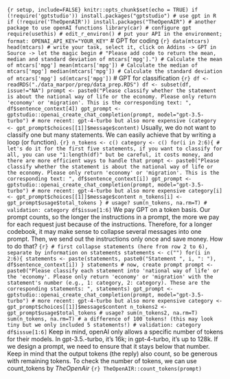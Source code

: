 ```{r setup, include=FALSE} knitr::opts_chunk$set(echo = TRUE) if (!require('gptstudio')) install.packages("gptstudio") # use gpt in R if (!require('TheOpenAIR')) install.packages("TheOpenAIR") # another package to use openAI functions library(car) # configure gpt require(usethis) # edit_r_environ() # put your API in the environment; format: OPENAI_API_KEY="YOUR_KEY" ``` # GPT for coding ```{r} data(mtcars) head(mtcars) # write your task, select it, click on Addins -> GPT in Source -> let the magic begin # "Please add code to return the mean, median and standard deviation of mtcars['mpg'].") # Calculate the mean of mtcars['mpg'] mean(mtcars['mpg']) # Calculate the median of mtcars['mpg'] median(mtcars['mpg']) # Calculate the standard deviation of mtcars['mpg'] sd(mtcars['mpg']) ``` # GPT for classification ```{r} df <- readRDS("./data_marpor/prep/data_prep.RDS") df <- subset(df, issue!="NA") prompt <- paste0("Please classify whether the statement is about the national way of life or the economy. Please only return 'economy' or 'migration'. This is the corresponding text: ", df$sentence_context[4]) gpt_prompt <- gptstudio::openai_create_chat_completion(prompt, model="gpt-3.5-turbo") # more recent: gpt-4-turbo but also more expensive (category <- gpt_prompt$choices[[1]]$message$content) ``` Usually, we do not want to classify one but many statements. We can easily achieve that by writing a loop (or function). ```{r} n_tokens <- c() category <- c() for(i in 2:6){ # let's do it for the first five statements, if you want to classify for all, you can use "1:length(df)" but be careful, it costs money, and there are more efficient ways to handle that prompt <- paste0("Please classify whether the statement is about the national way of life or the economy. Please only return 'economy' or 'migration'. This is the corresponding text: ", df$sentence_context[i]) gpt_prompt <- gptstudio::openai_create_chat_completion(prompt, model="gpt-3.5-turbo") # more recent: gpt-4-turbo but also more expensive category[i] <- gpt_prompt$choices[[1]]$message$content n_tokens[i] <- gpt_prompt$usage$total_tokens } # usage? sum(n_tokens, na.rm=T) # validation: category df$issue[1:6] ``` We pay GPT on a token basis. Our prompt counts, so the longer the instructions in a prompt, the more we pay for each request just because of the instructions. Therefore, for a longer codebook, it may make sense to collapse several messages into one prompt. Then, we send out the instructions only once and save money. How to do that? ```{r} # first collapse statements (here from row 2 to 6), separate by information on statements statements <- c("") for(i in 2:6){ statements <- paste(statements, paste0("Statement ", i, ": "), df$sentence_context[i]) } statements # now, create prompt prompt <- paste0("Please classify each statement into 'national way of life' or the 'economy'. Please only return 'economy' or 'migration' with the statement's number (e.g., 1: category, 2: category). These are the corresponding statements: ", statements) gpt_prompt <- gptstudio::openai_create_chat_completion(prompt, model="gpt-3.5-turbo") # more recent: gpt-4-turbo but also more expensive category <- gpt_prompt$choices[[1]]$message$content n_tokens2 <- gpt_prompt$usage$total_tokens # usage? sum(n_tokens2, na.rm=T) sum(n_tokens, na.rm=T) # a difference of 100 tokens! (this may look tiny but we only included 5 statements!) # validation: category df$issue[1:6] ``` Keep in mind, openAI only allows a specific number of tokens for their models. In gpt-3.5.-turbo, it's 16k; in gpt-4-turbo, it's up to 128k. If we design a prompt, we need to ensure that it stays below that number. Keep in mind that the output tokens (the reply) also count, so be generous with remaining tokens. To check the number of tokens, we can use count_tokens by *TheOpenAir* ```{r} TheOpenAIR::count_tokens(prompt) ```